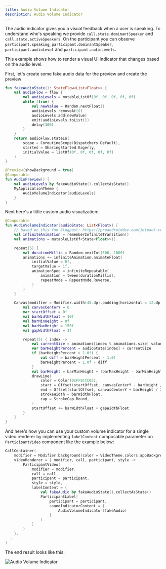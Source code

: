 ```yaml
---
title: Audio Volume Indicator
description: Audio Volume Indicator
---
```


The audio indicator gives you a visual feedback when a user is speaking.
To understand who's speaking we provide `call.state.dominantSpeaker` and `call.state.activeSpeakers`.
On the participant you can observe `participant.speaking`, `participant.dominantSpeaker`, `participant.audioLevel` and  `participant.audioLevels`.

This example shows how to render a visual UI indicator that changes based on the audio level.

First, let's create some fake audio data for the preview and create the preview

```kotlin
fun fakeAudioState(): StateFlow<List<Float>> {
    val audioFlow = flow {
        val audioLevels = mutableListOf(0f, 0f, 0f, 0f, 0f)
        while (true) {
            val newValue = Random.nextFloat()
            audioLevels.removeAt(0)
            audioLevels.add(newValue)
            emit(audioLevels.toList())
            delay(300)
        }
    }
    return audioFlow.stateIn(
        scope = CoroutineScope(Dispatchers.Default),
        started = SharingStarted.Eagerly,
        initialValue = listOf(0f, 0f, 0f, 0f, 0f)
    )
}

@Preview(showBackground = true)
@Composable
fun AudioPreview() {
    val audioLevels by fakeAudioState().collectAsState()
    MyApplicationTheme {
        AudioVolumeIndicator(audioLevels)
    }
}
```

Next here's a little custom audio visualization:

```kotlin
@Composable
fun AudioVolumeIndicator(audioState: List<Float>) {
    // based on this fun blogpost: https://proandroiddev.com/jetpack-compose-tutorial-replicating-dribbble-audio-app-part-1-513ac91c02e3
    val infiniteAnimation = rememberInfiniteTransition()
    val animations = mutableListOf<State<Float>>()

    repeat(5) {
        val durationMillis = Random.nextInt(500, 1000)
        animations += infiniteAnimation.animateFloat(
            initialValue = 0f,
            targetValue = 1f,
            animationSpec = infiniteRepeatable(
                animation = tween(durationMillis),
                repeatMode = RepeatMode.Reverse,
            )
        )
    }

    Canvas(modifier = Modifier.width(45.dp).padding(horizontal = 12.dp)) {
        val canvasCenterY = 0
        var startOffset = 0f
        val barWidthFloat = 10f
        val barMinHeight = 0f
        val barMaxHeight = 150f
        val gapWidthFloat = 1f

        repeat(5) { index ->
            val currentSize = animations[index % animations.size].value
            var barHeightPercent = audioState[index] + currentSize
            if (barHeightPercent > 1.0f) {
                val diff = barHeightPercent - 1.0f
                barHeightPercent = 1.0f - diff
            }
            val barHeight = barMinHeight + (barMaxHeight - barMinHeight) * barHeightPercent
            drawLine(
                color = Color(0xFF9CCC65),
                start = Offset(startOffset, canvasCenterY - barHeight / 2),
                end = Offset(startOffset, canvasCenterY + barHeight / 2),
                strokeWidth = barWidthFloat,
                cap = StrokeCap.Round,
            )
            startOffset += barWidthFloat + gapWidthFloat
        }
    }
}
```

And here's how you can use your custom volume indicator for a single video renderer by implementing `labelContent` composable parameter on `ParticipantVideo` component like the example below:

```kotlin
CallContainer(
    modifier = Modifier.background(color = VideoTheme.colors.appBackground),
    videoRenderer = { modifier, call, participant, style ->
        ParticipantVideo(
            modifier = modifier,
            call = call,
            participant = participant,
            style = style,
            labelContent = {
                val fakeAudio by fakeAudioState().collectAsState()
                ParticipantLabel(
                    participant = participant,
                    soundIndicatorContent = {
                        AudioVolumeIndicator(fakeAudio)
                    }
                )
            }
        )
    },
  ..
)
```

The end result looks like this:

![Audio Volume Indicator](../assets/cookbook/volume-indicator.png)